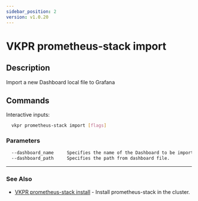 ```yaml
---
sidebar_position: 2
version: v1.0.20
---
```


# VKPR prometheus-stack import

## Description

Import a new Dashboard local file to Grafana

## Commands

Interactive inputs:

```bash
  vkpr prometheus-stack import [flags]
```

### Parameters

```txt
  --dashboard_name     Specifies the name of the Dashboard to be imported.
  --dashboard_path     Specifies the path from dashboard file.
```

---

### See Also

- [VKPR prometheus-stack install](/docs/commands/prometheus-stack/vkpr_prometheus-stack_install) - Install prometheus-stack in the cluster.
